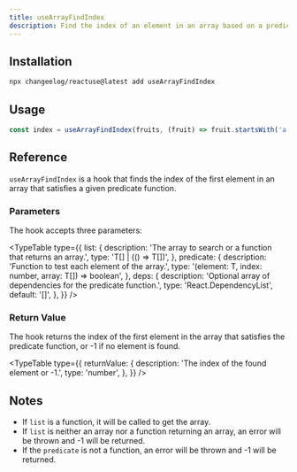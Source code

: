 ```yaml
---
title: useArrayFindIndex
description: Find the index of an element in an array based on a predicate function
---
```


<Demo name="useArrayFindIndex" category="Array" />

## Installation

```bash
npx changeelog/reactuse@latest add useArrayFindIndex
```

## Usage

```ts
const index = useArrayFindIndex(fruits, (fruit) => fruit.startsWith('a'));
```

## Reference

`useArrayFindIndex` is a hook that finds the index of the first element in an array that satisfies a given predicate function.

### Parameters

The hook accepts three parameters:

<TypeTable
  type={{
    list: {
      description: 'The array to search or a function that returns an array.',
      type: 'T[] | (() => T[])',
    },
    predicate: {
      description: 'Function to test each element of the array.',
      type: '(element: T, index: number, array: T[]) => boolean',
    },
    deps: {
      description: 'Optional array of dependencies for the predicate function.',
      type: 'React.DependencyList',
      default: '[]',
    },
  }}
/>

### Return Value

The hook returns the index of the first element in the array that satisfies the predicate function, or -1 if no element is found.

<TypeTable
  type={{
    returnValue: {
      description: 'The index of the found element or -1.',
      type: 'number',
    },
  }}
/>

## Notes

- If `list` is a function, it will be called to get the array.
- If `list` is neither an array nor a function returning an array, an error will be thrown and -1 will be returned.
- If the `predicate` is not a function, an error will be thrown and -1 will be returned.

